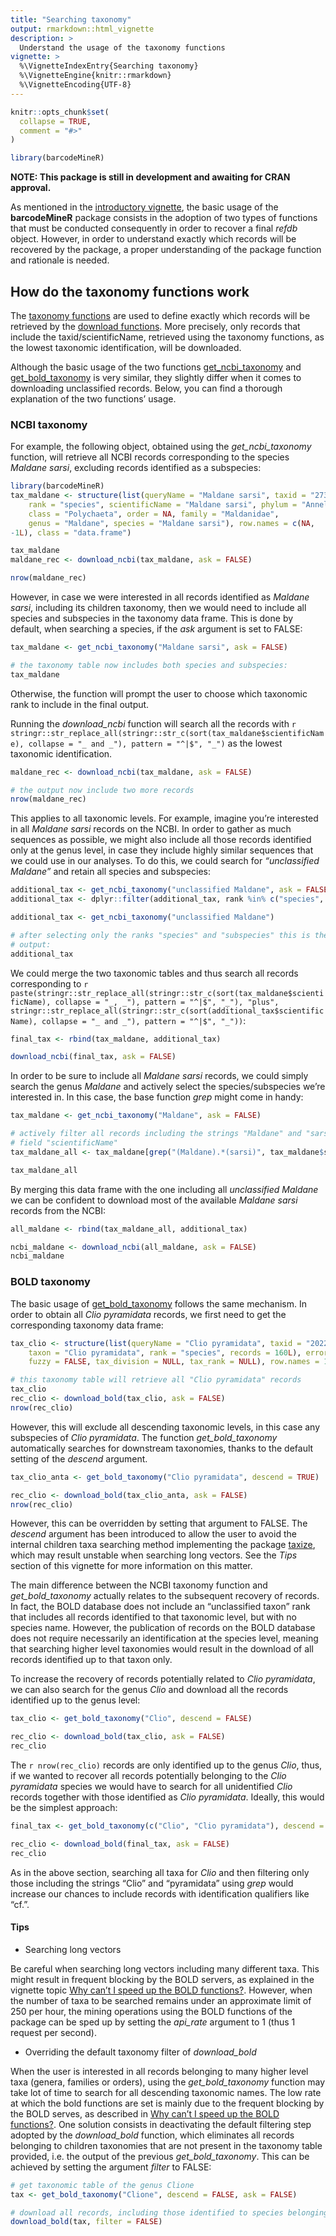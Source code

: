 ```yaml
---
title: "Searching taxonomy"
output: rmarkdown::html_vignette
description: >
  Understand the usage of the taxonomy functions
vignette: >
  %\VignetteIndexEntry{Searching taxonomy}
  %\VignetteEngine{knitr::rmarkdown}
  %\VignetteEncoding{UTF-8}
---
```


```r
knitr::opts_chunk$set(
  collapse = TRUE,
  comment = "#>"
)
```
```r
library(barcodeMineR)
```

**NOTE: This package is still in development and awaiting for CRAN approval.**

As mentioned in the [introductory vignette](https://matteoce.github.io/barcodeMineR/articles/intro_barcodeMineR.html), the basic usage of the __barcodeMineR__ package consists in the adoption of two types of functions that must be conducted consequently in order to recover a final _refdb_ object. However, in order to understand exactly which records will be recovered by the package, a proper understanding of the package function and rationale is needed.

## How do the taxonomy functions work

The [taxonomy functions](https://matteoce.github.io/barcodeMineR/reference/index.html#taxonomy) are used to define exactly which records will be retrieved by the [download functions](https://matteoce.github.io/barcodeMineR/reference/index.html#download). More precisely, only records that include the taxid/scientificName, retrieved using the taxonomy functions, as the lowest taxonomic identification, will be downloaded.

Although the basic usage of the two functions [get_ncbi_taxonomy](https://matteoce.github.io/barcodeMineR/reference/get_ncbi_taxonomy.html) and [get_bold_taxonomy](https://matteoce.github.io/barcodeMineR/reference/get_bold_taxonomy.html) is very similar, they slightly differ when it comes to downloading unclassified records. Below, you can find a thorough explanation of the two functions' usage.

### NCBI taxonomy

For example, the following object, obtained using the _get_ncbi_taxonomy_ function, will retrieve all NCBI records corresponding to the species _Maldane sarsi_, excluding records identified as a subspecies:

```r
library(barcodeMineR)
tax_maldane <- structure(list(queryName = "Maldane sarsi", taxid = "273041", 
    rank = "species", scientificName = "Maldane sarsi", phylum = "Annelida", 
    class = "Polychaeta", order = NA, family = "Maldanidae", 
    genus = "Maldane", species = "Maldane sarsi"), row.names = c(NA, 
-1L), class = "data.frame")

```

```r
tax_maldane
maldane_rec <- download_ncbi(tax_maldane, ask = FALSE)

nrow(maldane_rec)
```

However, in case we were interested in all records identified as _Maldane sarsi_, including its children taxonomy, then we would need to include all species and subspecies in the taxonomy data frame. This is done by default, when searching a species, if the _ask_ argument is set to FALSE:

```r
tax_maldane <- get_ncbi_taxonomy("Maldane sarsi", ask = FALSE)

# the taxonomy table now includes both species and subspecies:
tax_maldane
```

Otherwise, the function will prompt the user to choose which taxonomic rank to include in the final output.

Running the _download_ncbi_ function will search all the records with `r stringr::str_replace_all(stringr::str_c(sort(tax_maldane$scientificName), collapse = "_ and _"), pattern = "^|$", "_")` as the lowest taxonomic identification.

```r
maldane_rec <- download_ncbi(tax_maldane, ask = FALSE)

# the output now include two more records
nrow(maldane_rec)
```

This applies to all taxonomic levels. For example, imagine you're interested in all _Maldane sarsi_ records on the NCBI. In order to gather as much sequences as possible, we might also include all those records identified only at the genus level, in case they include highly similar sequences that we could use in our analyses. To do this, we could search for _"unclassified Maldane"_ and retain all species and subspecies:

```r
additional_tax <- get_ncbi_taxonomy("unclassified Maldane", ask = FALSE)
additional_tax <- dplyr::filter(additional_tax, rank %in% c("species", "subspecies"))

```
```r
additional_tax <- get_ncbi_taxonomy("unclassified Maldane")
```
```r
# after selecting only the ranks "species" and "subspecies" this is the final 
# output:
additional_tax
```

We could merge the two taxonomic tables and thus search all records corresponding to `r paste(stringr::str_replace_all(stringr::str_c(sort(tax_maldane$scientificName), collapse = "_, _"), pattern = "^|$", "_"), "plus", stringr::str_replace_all(stringr::str_c(sort(additional_tax$scientificName), collapse = "_ and _"), pattern = "^|$", "_"))`:

```r
final_tax <- rbind(tax_maldane, additional_tax)

download_ncbi(final_tax, ask = FALSE)
```

In order to be sure to include all _Maldane sarsi_ records, we could simply search the genus _Maldane_ and actively select the species/subspecies we're interested in. In this case, the base function _grep_ might come in handy:

```r
tax_maldane <- get_ncbi_taxonomy("Maldane", ask = FALSE)

# actively filter all records including the strings "Maldane" and "sarsi" in the
# field "scientificName"
tax_maldane_all <- tax_maldane[grep("(Maldane).*(sarsi)", tax_maldane$scientificName), ]

tax_maldane_all
```

By merging this data frame with the one including all _unclassified Maldane_ we can be confident to download most of the available _Maldane sarsi_ records from the NCBI:

```r
all_maldane <- rbind(tax_maldane_all, additional_tax)

ncbi_maldane <- download_ncbi(all_maldane, ask = FALSE)
ncbi_maldane
```

### BOLD taxonomy

The basic usage of [get_bold_taxonomy](https://matteoce.github.io/barcodeMineR/reference/get_bold_taxonomy.html) follows the same mechanism. In order to obtain all _Clio pyramidata_ records, we first need to get the corresponding taxonomy data frame:

```r
tax_clio <- structure(list(queryName = "Clio pyramidata", taxid = "202265", 
    taxon = "Clio pyramidata", rank = "species", records = 160L), errors = structure(list(), names = character(0)), params = list(
    fuzzy = FALSE, tax_division = NULL, tax_rank = NULL), row.names = 1L, class = "data.frame")
```
```r
# this taxonomy table will retrieve all "Clio pyramidata" records 
tax_clio
rec_clio <- download_bold(tax_clio, ask = FALSE)
nrow(rec_clio)
```

However, this will exclude all descending taxonomic levels, in this case any subspecies of _Clio pyramidata_. The function _get_bold_taxonomy_ automatically searches for downstream taxonomies, thanks to the default setting of the _descend_ argument.

```r
tax_clio_anta <- get_bold_taxonomy("Clio pyramidata", descend = TRUE)

rec_clio <- download_bold(tax_clio_anta, ask = FALSE)
nrow(rec_clio)
```

However, this can be overridden by setting that argument to FALSE. The _descend_ argument has been introduced to allow the user to avoid the internal children taxa searching method implementing the package [taxize](https://github.com/ropensci/taxize), which may result unstable when searching long vectors. See the *Tips* section of this vignette for more information on this matter.

The main difference between the NCBI taxonomy function and _get_bold_taxonomy_ actually relates to the subsequent recovery of records. In fact, the BOLD database does not include an "unclassified taxon" rank that includes all records identified to that taxonomic level, but with no species name. However, the publication of records on the BOLD database does not require necessarily an identification at the species level, meaning that searching higher level taxonomies would result in the download of all records identified up to that taxon only.

To increase the recovery of records potentially related to _Clio pyramidata_, we can also search for the genus _Clio_ and download all the records identified up to the genus level:

```r
tax_clio <- get_bold_taxonomy("Clio", descend = FALSE)

rec_clio <- download_bold(tax_clio, ask = FALSE)
rec_clio
```

The `r nrow(rec_clio)` records are only identified up to the genus _Clio_, thus, if we wanted to recover all records potentially belonging to the _Clio pyramidata_ species we would have to search for all unidentified _Clio_ records together with those identified as _Clio pyramidata_. Ideally, this would be the simplest approach:

```r
final_tax <- get_bold_taxonomy(c("Clio", "Clio pyramidata"), descend = FALSE, ask = FALSE)

rec_clio <- download_bold(final_tax, ask = FALSE)
rec_clio
```

As in the above section, searching all taxa for _Clio_ and then filtering only those including the strings "Clio" and "pyramidata" using _grep_ would increase our chances to include records with identification qualifiers like "cf.".

#### Tips

* Searching long vectors

Be careful when searching long vectors including many different taxa. This might result in frequent blocking by the BOLD servers, as explained in the vignette topic [Why can't I speed up the BOLD functions?](https://matteoce.github.io/barcodeMineR/articles/api_rate_barcodeMineR.html#why-cant-i-speed-up-the-bold-functions). However, when the number of taxa to be searched remains under an approximate limit of 250 per hour, the mining operations using the BOLD functions of the package can be sped up by setting the _api_rate_ argument to 1 (thus 1 request per second).

* Overriding the default taxonomy filter of _download_bold_

When the user is interested in all records belonging to many higher level taxa (genera, families or orders), using the _get_bold_taxonomy_ function may take lot of time to search for all descending taxonomic names. The low rate at which the bold functions are set is mainly due to the frequent blocking by the BOLD serves, as described in [Why can't I speed up the BOLD functions?](https://matteoce.github.io/barcodeMineR/articles/api_rate_barcodeMineR.html#why-cant-i-speed-up-the-bold-functions). One solution consists in deactivating the default filtering step adopted by the _download_bold_ function, which eliminates all records belonging to children taxonomies that are not present in the taxonomy table provided, i.e. the output of the previous _get_bold_taxonomy_. This can be achieved by setting the argument _filter_ to FALSE:

```r
# get taxonomic table of the genus Clione
tax <- get_bold_taxonomy("Clione", descend = FALSE, ask = FALSE)

# download all records, including those identified to species belonging to Clione
download_bold(tax, filter = FALSE)
```
